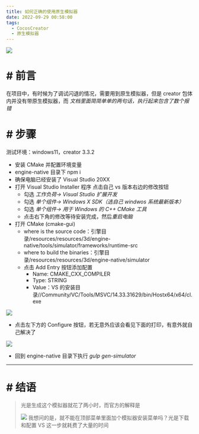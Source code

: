 ```yaml
---
title: 如何正确的使用原生模拟器
date: 2022-09-29 00:58:00
tags:
  - CocosCreator
  - 原生模拟器
---
```


![](https://forum.cocos.org/uploads/default/original/3X/4/7/47e127fc79bb1316abd2a2f2b02af2e28b30a433.png)

# # 前言

在项目中，有时候为了调试闪退的情况，需要用到原生模拟器，但是 creator 包体内并没有带原生模拟器，而 _文档里面简简单单的两句话，执行起来包含了数个报错_

# # 步骤

测试环境：windows11，creator 3.3.2

- 安装 CMake 并配置环境变量
- engine-native 目录下 npm i
- 确保电脑已经安装了 Visual Studio 20XX
- 打开 Visual Studio Installer 程序
  点击自己 vs 版本右边的修改按钮
  - 勾选 _工作负荷-> Visual Studio 扩展开发_
  - 勾选 _单个组件-> Windows X SDK（选自己 windwos 系统最新版本）_
  - 勾选 _单个组件-> 用于 Windows 的 C++ CMake 工具_
  - 点击右下角的修改等待安装完成，然后*重启电脑*
- 打开 CMake (cmake-gui)
  - where is the source code：引擎目录/resources/resources/3d/engine-native/tools/simulator/frameworks/runtime-src
  - where to build the binaries：引擎目录/resources/resources/3d/engine-native/simulator
  - 点击 Add Entry 按钮添加配置
    - Name: CMAKE_CXX_COMPILER
    - Type: STRING
    - Value：VS 的安装目录//Community/VC/Tools/MSVC/14.33.31629/bin/Hostx64/x64/cl.exe

![](https://forum.cocos.org/uploads/default/original/3X/7/0/70e79867a93b69f63e0067867582fe90c7f03f68.png)

- 点击左下方的 Configure 按钮，若无意外应该会看见下面的打印，有意外就自己解决了

![](https://forum.cocos.org/uploads/default/original/3X/d/f/dfcfaba42a570060cabe74ed81b4a5c1e99bc112.png)

- 回到 engine-native 目录下执行 _gulp gen-simulator_

---

# # 结语

> 光是生成这个模拟器就花了两小时，而官方的解释是
>
> ![](https://forum.cocos.org/uploads/default/original/3X/e/2/e2b4ea2f7399b9c685b03e627663a0b2bef14e1f.png)
> 我想问的是，就不能在顶部菜单里面加个模拟器安装菜单吗？光是下载和配置 VS 这一步就耗费了大量的时间
